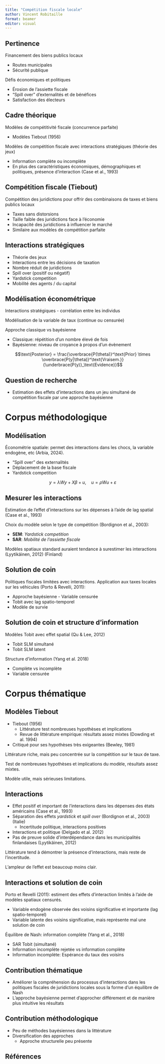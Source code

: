 ```yaml
---
title: "Compétition fiscale locale"
author: Vincent Robitaille
format: beamer
editor: visual
---
```


## Pertinence

Financement des biens publics locaux

-   Routes municipales
-   Sécurité publique

Défis économiques et politiques

-   Érosion de l'assiette fiscale
-   "Spill over" d'externalités et de bénéfices
-   Satisfaction des électeurs

## Cadre théorique

Modèles de compétitivité fiscale (concurrence parfaite)

-   Modèles Tiebout (1956)

Modèles de compétition fiscale avec interactions stratégiques (théorie des jeux)

-   Information complète ou incomplète
-   En plus des caractéristiques économiques, démographiques et politiques, présence d'interaction (Case et al., 1993)

## Compétition fiscale (Tiebout)

Compétition des juridictions pour offrir des combinaisons de taxes et biens publics locaux

-   Taxes sans distorsions
-   Taille faible des juridictions face à l'économie
-   Incapacité des juridictions à influencer le marché
-   Similaire aux modèles de compétition parfaite

## Interactions stratégiques

-   Théorie des jeux
-   Interactions entre les décisions de taxation
-   Nombre réduit de juridictions
-   Spill over (positif ou négatif)
-   Yardstick competition
-   Mobilité des agents / du capital

## Modélisation économétrique

Interactions stratégiques - corrélation entre les individus

Modélisation de la variable de taux (continue ou censurée)

Approche classique vs bayésienne

-   Classique: répétition d'un nombre élevé de fois
-   Bayésienne: niveau de croyance à propos d'un évènement

$$\text{Posterior} = \frac{\overbrace{P(\theta)}^\text{Prior} \times \overbrace{P(y|\theta)}^\text{Vraisem.}}{\underbrace{P(y)}_\text{Evidence}}$$

## Question de recherche

-   Estimation des effets d'interactions dans un jeu simultané de compétition fiscale par une approche bayésienne

# Corpus méthodologique

## Modélisation

Économétrie spatiale: permet des interactions dans les chocs, la variable endogène, etc (Arbia, 2024).

-   "Spill over" des externalités
-   Déplacement de la base fiscale
-   Yardstick competition

$$y=\lambda Wy + X\beta + u, \quad u = \rho Wu+\varepsilon$$

## Mesurer les interactions

Estimation de l'effet d'interactions sur les dépenses à l'aide de lag spatial (Case et al., 1993)

Choix du modèle selon le type de compétition (Bordignon et al., 2003):

-   **SEM**: *Yardstick competition*
-   **SAR**: *Mobilité de l'assiette fiscale*

Modèles spatiaux standard auraient tendance à surestimer les interactions (Lyytikäinen, 2012) (Finland)

## Solution de coin

Politiques fiscales limitées avec interactions. Application aux taxes locales sur les véhicules (Porto & Revelli, 2011):

-   Approche bayésienne - Variable censurée
-   Tobit avec lag spatio-temporel
-   Modèle de survie

## Solution de coin et structure d'information

Modèles Tobit avec effet spatial (Qu & Lee, 2012)

-   Tobit SLM simultané
-   Tobit SLM latent

Structure d'information (Yang et al. 2018)

-   Complète vs incomplète
-   Variable censurée

# Corpus thématique

## Modèles Tiebout

-   Tiebout (1956)
    -   Littérature test nombreuses hypothèses et implications
    -   Revue de littérature empirique: résultats assez mixtes (Dowding et al. 1994)

-   Critiqué pour ses hypothèses très exigeantes (Bewley, 1981)

Littérature riche, mais peu concentrée sur la compétition sur le taux de taxe.

Test de nombreuses hypothèses et implications du modèle, résultats assez mixtes.

Modèle utile, mais sérieuses limitations.

## Interactions

-   Effet positif et important de l'interactions dans les dépenses des états américains (Case et al., 1993)
-   Séparation des effets *yardstick* et *spill over* (Bordignon et al., 2003) (Italie)
    -   Incertitude politique, interactions positives
-   Interactions et politique (Delgado et al. 2012)
-   Pas de preuve solide d'interdépendance dans les municipalités finlandaises (Lyytikäinen, 2012)

Littérature tend à démontrer la présence d'interactions, mais reste de l'incertitude.

L'ampleur de l'effet est beaucoup moins clair.

## Interactions et solution de coin

Porto et Revelli (2011): estiment des effets d'interaction limités à l'aide de modèles spatiaux censurés.

- Variable endogène observée des voisins significative et importante (lag spatio-temporel)
- Variable latente des voisins significative, mais représente mal une solution de coin

Équilibre de Nash: information complète (Yang et al., 2018)

-   SAR Tobit (simultané)
-   Information incomplète rejetée vs information complète
-   Information incomplète: Espérance du taux des voisins

## Contribution thématique

-   Améliorer la compréhension du processus d'interactions dans les politiques fiscales de juridictions locales sous la forme d'un équilibre de Nash
-   L'approche bayésienne permet d'approcher différement et de manière plus intuitive les résultats

## Contribution méthodologique

-   Peu de méthodes bayésiennes dans la littérature
-   Diversification des approches
    -   Approche structurelle peu présente

## Références
